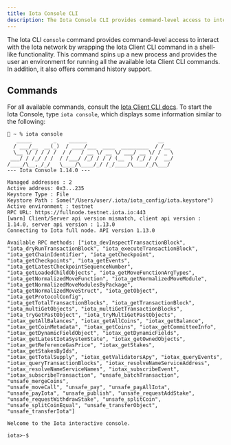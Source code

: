 ```yaml
---
title: Iota Console CLI
description: The Iota Console CLI provides command-level access to interact with the Iota network by wrapping the Iota Client CLI command.
---
```



The Iota CLI `console` command provides command-level access to interact with the Iota network by wrapping the Iota Client CLI command in a shell-like functionality. This command spins up a new process and provides the user an environment for running all the available Iota Client CLI commands. In addition, it also offers command history support.

<CliCheckInstall />

## Commands

For all available commands, consult the [Iota Client CLI docs](./client.mdx). To start the Iota Console, type `iota console`, which displays some information similar to the following: 

```shell
🚀 ~ % iota console
   _____       _    ______                       __
  / ___/__  __(_)  / ____/___  ____  _________  / /__
  \__ \/ / / / /  / /   / __ \/ __ \/ ___/ __ \/ / _ \
 ___/ / /_/ / /  / /___/ /_/ / / / (__  ) /_/ / /  __/
/____/\__,_/_/   \____/\____/_/ /_/____/\____/_/\___/
--- Iota Console 1.14.0 ---

Managed addresses : 2
Active address: 0x3...235
Keystore Type : File
Keystore Path : Some("/Users/user/.iota/iota_config/iota.keystore")
Active environment : testnet
RPC URL: https://fullnode.testnet.iota.io:443
[warn] Client/Server api version mismatch, client api version : 1.14.0, server api version : 1.13.0
Connecting to Iota full node. API version 1.13.0

Available RPC methods: ["iota_devInspectTransactionBlock", "iota_dryRunTransactionBlock", "iota_executeTransactionBlock", 
"iota_getChainIdentifier", "iota_getCheckpoint", "iota_getCheckpoints", "iota_getEvents", "iota_getLatestCheckpointSequenceNumber", 
"iota_getLoadedChildObjects", "iota_getMoveFunctionArgTypes", "iota_getNormalizedMoveFunction", "iota_getNormalizedMoveModule", 
"iota_getNormalizedMoveModulesByPackage", "iota_getNormalizedMoveStruct", "iota_getObject", "iota_getProtocolConfig", 
"iota_getTotalTransactionBlocks", "iota_getTransactionBlock", "iota_multiGetObjects", "iota_multiGetTransactionBlocks", 
"iota_tryGetPastObject", "iota_tryMultiGetPastObjects", "iotax_getAllBalances", "iotax_getAllCoins", "iotax_getBalance", 
"iotax_getCoinMetadata", "iotax_getCoins", "iotax_getCommitteeInfo", "iotax_getDynamicFieldObject", "iotax_getDynamicFields", 
"iotax_getLatestIotaSystemState", "iotax_getOwnedObjects", "iotax_getReferenceGasPrice", "iotax_getStakes", "iotax_getStakesByIds", 
"iotax_getTotalSupply", "iotax_getValidatorsApy", "iotax_queryEvents", "iotax_queryTransactionBlocks", "iotax_resolveNameServiceAddress", 
"iotax_resolveNameServiceNames", "iotax_subscribeEvent", "iotax_subscribeTransaction", "unsafe_batchTransaction", "unsafe_mergeCoins", 
"unsafe_moveCall", "unsafe_pay", "unsafe_payAllIota", "unsafe_payIota", "unsafe_publish", "unsafe_requestAddStake", 
"unsafe_requestWithdrawStake", "unsafe_splitCoin", "unsafe_splitCoinEqual", "unsafe_transferObject", "unsafe_transferIota"]

Welcome to the Iota interactive console.

iota>-$

```
